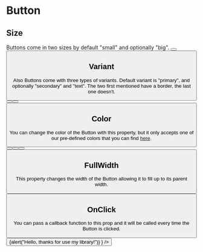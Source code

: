 
<Meta title="Components|Button" />

# Button

<Props of={Button} />

## Size

Buttons come in two sizes by default "small" and optionally "big".
<Preview>
    <Button label="A small button" />
    <Button label="A very big Button" size="big" variant="primary" />
</Preview>

## Variant

Also Buttons come with three types of variants. Default variant is "primary", and optionally "secondary" and "text". The two first mentioned have a border, the last one doesn't.

<Preview>
    <Button label="Primary" variant="primary" />
    <Button label="Secondary" variant="secondary" />
    <Button label="Text" variant="text" />
</Preview>

## Color

You can change the color of the Button with this property, but it only accepts one of our pre-defined colors that you can find [here](/?path=/docs/colors--page).

<Preview>
    <Button label="estherGreen Color" color="estherGreen" />
    <Button label="cadetBlue Color" color="cadetBlue" />
    <Button label="estherGreen Color" color="estherGreen" variant="secondary" />
    <Button label="cadetBlue Color" color="cadetBlue" variant="secondary" />
</Preview>

## FullWidth

This property changes the width of the Button allowing it to fill up to its parent width.

<Preview>
    <Button label="With FullWidth" fullWidth />
</Preview>


## OnClick

You can pass a callback function to this prop and it will be called every time the Button is clicked.

<Preview>
    <Button label="ClickMe" variant="primary" onClick={() => {alert("Hello, thanks for use my library!")} } />
</Preview>


